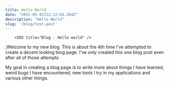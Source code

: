 ```yaml
---
title: Hello World
date: "2015-05-01T22:12:03.284Z"
description: "Hello World"
slug: '/blog/test-post'
---
```


        <SEO title="Blog - Hello world" />

;Welcome to my new blog. This is about the 4th time I've attempted to create a decent looking blog page. I've only created this one blog post even after all of those attempts

My goal in creating a blog page is to write more about things I have learned, weird bugs I have encountered, new tools I try in my applications and various other things.